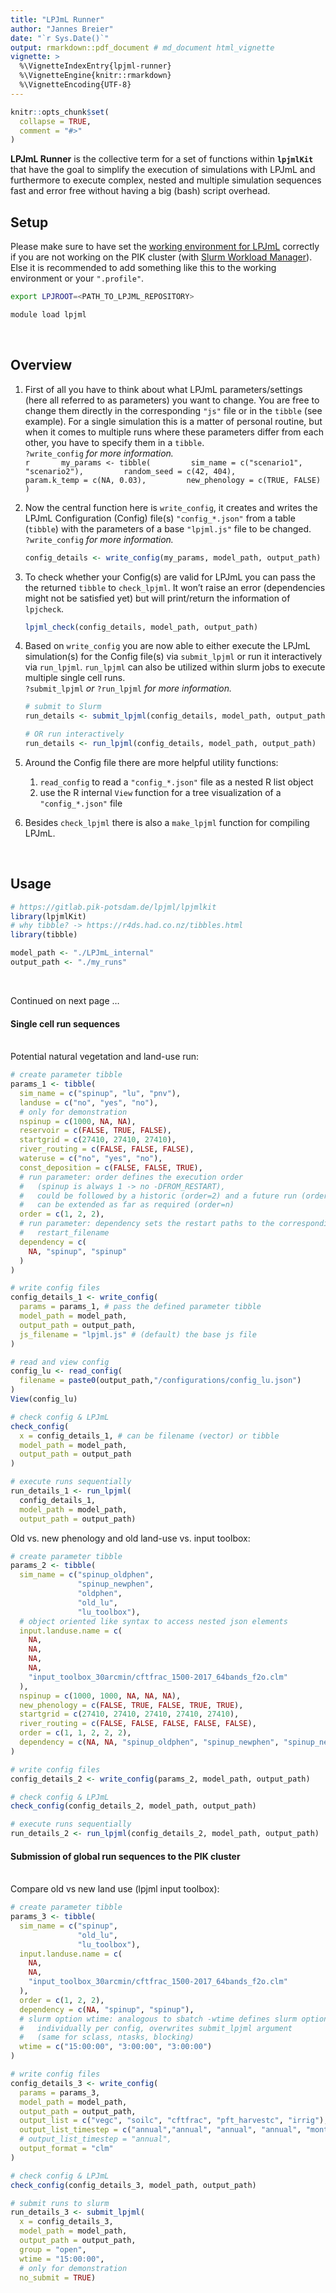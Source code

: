 ```yaml
---
title: "LPJmL Runner"
author: "Jannes Breier"
date: "`r Sys.Date()`"
output: rmarkdown::pdf_document # md_document html_vignette
vignette: >
  %\VignetteIndexEntry{lpjml-runner}
  %\VignetteEngine{knitr::rmarkdown}
  %\VignetteEncoding{UTF-8}
---
```


```r
knitr::opts_chunk$set(
  collapse = TRUE,
  comment = "#>"
)
```

**LPJmL Runner** is the collective term for a set of functions within **`lpjmlKit`**
that have the goal to simplify the execution of simulations with LPJmL
and furthermore to execute complex, nested and multiple simulation sequences
fast and error free without having a big (bash) script overhead.
\newline


## Setup

Please make sure to have set the
[working environment for LPJmL](https://gitlab.pik-potsdam.de/lpjml/LPJmL_internal/-/blob/master/INSTALL)
correctly if you are not working on the PIK cluster
(with [Slurm Workload Manager](https://www.pik-potsdam.de/en/institute/about/it-services/hpc/user-guides/slurm)).
Else it is recommended to add something like this to the working environment or your `".profile"`.
\newline

```bash
export LPJROOT=<PATH_TO_LPJML_REPOSITORY>

module load lpjml
```
&nbsp;
&nbsp;

## Overview

1. First of all you have to think about what LPJmL parameters/settings 
(here all referred to as parameters) you want to change. 
You are free to change them directly in the corresponding `"js"` file
or in the `tibble` (see example).
For a single simulation this is a matter of personal routine,
but when it comes to multiple runs where these parameters differ from each other,
you have to specify them in a `tibble`.  
`?write_config` *for more information.*
\
      ```r
      my_params <- tibble(
        sim_name = c("scenario1", "scenario2"),
        random_seed = c(42, 404),
        param.k_temp = c(NA, 0.03),
        new_phenology = c(TRUE, FALSE)
      )
      ```


2. Now the central function here is `write_config`,
it creates and writes the LPJmL Configuration (Config) file(s) `"config_*.json"` from a table (`tibble`)
with the parameters of a base `"lpjml.js"` file to be changed.  
`?write_config` *for more information.*
\

      ```r
      config_details <- write_config(my_params, model_path, output_path)
      ```


3. To check whether your Config(s) are valid for LPJmL
you can pass the the returned `tibble` to `check_lpjml`.
It won't raise an error (dependencies might not be satisfied yet)
but will print/return the information of `lpjcheck`.
\

      ```r
      lpjml_check(config_details, model_path, output_path)
      ```


4. Based on `write_config` you are now able to either execute the LPJmL simulation(s)
for the Config file(s) via `submit_lpjml` or run it interactively via
`run_lpjml`. `run_lpjml` can also be utilized within slurm jobs to execute multiple
single cell runs.  
`?submit_lpjml` *or* `?run_lpjml` *for more information.*
\

      ```r
      # submit to Slurm
      run_details <- submit_lpjml(config_details, model_path, output_path)
      
      # OR run interactively
      run_details <- run_lpjml(config_details, model_path, output_path)
      ```


6. Around the Config file there are more helpful utility functions:
      1. `read_config` to read a `"config_*.json"` file as a nested R list object
      2. use the R internal `View` function for a tree visualization of a `"config_*.json"` file
      \newline


7. Besides `check_lpjml` there is also a `make_lpjml` function for compiling LPJmL.

&nbsp;
&nbsp;
&nbsp;

## Usage

```r
# https://gitlab.pik-potsdam.de/lpjml/lpjmlkit
library(lpjmlKit)
# why tibble? -> https://r4ds.had.co.nz/tibbles.html
library(tibble)

model_path <- "./LPJmL_internal"
output_path <- "./my_runs"

```

&nbsp;
&nbsp;
&nbsp;

Continued on next page ...
\newpage

#### Single cell run sequences\
\
Potential natural vegetation and land-use run:
```r

# create parameter tibble
params_1 <- tibble(
  sim_name = c("spinup", "lu", "pnv"),
  landuse = c("no", "yes", "no"),
  # only for demonstration
  nspinup = c(1000, NA, NA),
  reservoir = c(FALSE, TRUE, FALSE),
  startgrid = c(27410, 27410, 27410),
  river_routing = c(FALSE, FALSE, FALSE),
  wateruse = c("no", "yes", "no"),
  const_deposition = c(FALSE, FALSE, TRUE),
  # run parameter: order defines the execution order
  #   (spinup is always 1 -> no -DFROM_RESTART),
  #   could be followed by a historic (order=2) and a future run (order=3)
  #   can be extended as far as required (order=n)
  order = c(1, 2, 2),
  # run parameter: dependency sets the restart paths to the corresponding
  #   restart_filename
  dependency = c(
    NA, "spinup", "spinup"
  )
)

# write config files
config_details_1 <- write_config(
  params = params_1, # pass the defined parameter tibble
  model_path = model_path,
  output_path = output_path,
  js_filename = "lpjml.js" # (default) the base js file
)

# read and view config
config_lu <- read_config(
  filename = paste0(output_path,"/configurations/config_lu.json")
)
View(config_lu)

# check config & LPJmL
check_config(
  x = config_details_1, # can be filename (vector) or tibble
  model_path = model_path,
  output_path = output_path
)

# execute runs sequentially
run_details_1 <- run_lpjml(
  config_details_1,
  model_path = model_path,
  output_path = output_path)

```

\newpage
Old vs. new phenology and old land-use vs. input toolbox:
```r
# create parameter tibble
params_2 <- tibble(
  sim_name = c("spinup_oldphen",
               "spinup_newphen",
               "oldphen",
               "old_lu",
               "lu_toolbox"),
  # object oriented like syntax to access nested json elements
  input.landuse.name = c(
    NA,
    NA,
    NA,
    NA,
    "input_toolbox_30arcmin/cftfrac_1500-2017_64bands_f2o.clm"
  ),
  nspinup = c(1000, 1000, NA, NA, NA),
  new_phenology = c(FALSE, TRUE, FALSE, TRUE, TRUE),
  startgrid = c(27410, 27410, 27410, 27410, 27410),
  river_routing = c(FALSE, FALSE, FALSE, FALSE, FALSE),
  order = c(1, 1, 2, 2, 2),
  dependency = c(NA, NA, "spinup_oldphen", "spinup_newphen", "spinup_newphen")
)

# write config files
config_details_2 <- write_config(params_2, model_path, output_path)

# check config & LPJmL
check_config(config_details_2, model_path, output_path)

# execute runs sequentially
run_details_2 <- run_lpjml(config_details_2, model_path, output_path)

```

\newpage
#### Submission of global run sequences to the PIK cluster\
\
Compare old vs new land use (lpjml input toolbox):
```r
# create parameter tibble
params_3 <- tibble(
  sim_name = c("spinup",
               "old_lu",
               "lu_toolbox"),
  input.landuse.name = c(
    NA,
    NA,
    "input_toolbox_30arcmin/cftfrac_1500-2017_64bands_f2o.clm"
  ),
  order = c(1, 2, 2),
  dependency = c(NA, "spinup", "spinup"),
  # slurm option wtime: analogous to sbatch -wtime defines slurm option
  #   individually per config, overwrites submit_lpjml argument
  #   (same for sclass, ntasks, blocking)
  wtime = c("15:00:00", "3:00:00", "3:00:00")
)

# write config files
config_details_3 <- write_config(
  params = params_3,
  model_path = model_path,
  output_path = output_path,
  output_list = c("vegc", "soilc", "cftfrac", "pft_harvestc", "irrig"),
  output_list_timestep = c("annual","annual", "annual", "annual", "monthly"),
  # output_list_timestep = "annual",
  output_format = "clm"
)

# check config & LPJmL
check_config(config_details_3, model_path, output_path)

# submit runs to slurm
run_details_3 <- submit_lpjml(
  x = config_details_3,
  model_path = model_path,
  output_path = output_path,
  group = "open",
  wtime = "15:00:00",
  # only for demonstration
  no_submit = TRUE)

```
